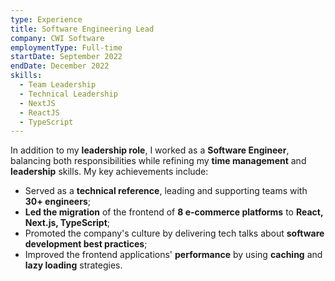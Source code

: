 ```yaml
---
type: Experience
title: Software Engineering Lead
company: CWI Software
employmentType: Full-time
startDate: September 2022
endDate: December 2022
skills:
  - Team Leadership
  - Technical Leadership
  - NextJS
  - ReactJS
  - TypeScript
---
```


In addition to my **leadership role**, I worked as a **Software Engineer**, balancing both responsibilities while refining my **time management** and **leadership** skills. My key achievements include:

- Served as a **technical reference**, leading and supporting teams with **30+ engineers**;
- **Led the migration** of the frontend of **8 e-commerce platforms** to **React, Next.js, TypeScript**;
- Promoted the company's culture by delivering tech talks about **software development best practices**;
- Improved the frontend applications' **performance** by using **caching** and **lazy loading** strategies.
